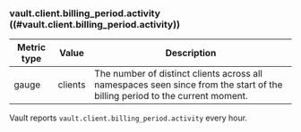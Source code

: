 ### vault.client.billing_period.activity ((#vault.client.billing_period.activity)) <EnterpriseAlert inline="true" />

Metric type | Value   | Description
----------- | ------- | -----------
gauge       | clients | The number of distinct clients across all namespaces seen since from the start of the billing period to the current moment.

Vault reports `vault.client.billing_period.activity` every hour.
